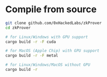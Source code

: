 # Compile from source

``` bash
git clone github.com/0xHackedLabs/zkProver
cd zkProver

# for Linux/Windows with GPU support
cargo build -r -F cuda

# for MacOS (Apple Chip) with GPU support
cargo build -r -F metal

# for Linux/Windows/MacOS without GPU
cargo build -r
```
